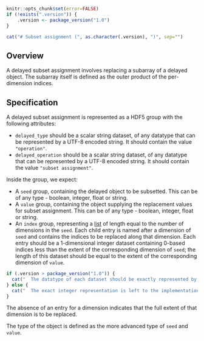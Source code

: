 ```r
knitr::opts_chunk$set(error=FALSE)
if (!exists(".version")) {
    .version <- package_version("1.0")
}
```

```r
cat("# Subset assignment (", as.character(.version), ")", sep="")
```

## Overview

A delayed subset assignment involves replacing a subarray of a delayed object.
The subarray itself is defined as the outer product of the per-dimension indices.

## Specification

A delayed subset assignment is represented as a HDF5 group with the following attributes:

- `delayed_type` should be a scalar string dataset, of any datatype that can be represented by a UTF-8 encoded string.
  It should contain the value `"operation"`.
- `delayed_operation` should be a scalar string dataset, of any datatype that can be represented by a UTF-8 encoded string.
  It should contain the value `"subset assignment"`.

Inside the group, we expect:

- A `seed` group, containing the delayed object to be subsetted. 
  This can be of any type - boolean, integer, float or string.
- A `value` group, containing the object supplying the replacement values for subset assignment.
  This can be of any type - boolean, integer, float or string.
- An `index` group, representing a [list](../_general.md#lists) of length equal to the number of dimensions in the `seed`.
  Each child entry is named after a dimension of `seed` and contains the indices to be replaced along that dimension.
  Each entry should be a 1-dimensional integer dataset containing 0-based indices less than the extent of the corresponding dimension of `seed`;
  the length of this dataset should be equal to the extent of the corresponding dimension of `value`.
```r
if (.version > package_version("1.0")) {
  cat("  The datatype of each dataset should be exactly represented by a 64-bit unsigned integer.")
} else {
  cat("  The exact integer representation is left to the implementation.")
}
```
  The absence of an entry for a dimension indicates that the full extent of that dimension is to be replaced.

The type of the object is defined as the more advanced type of `seed` and `value`.
